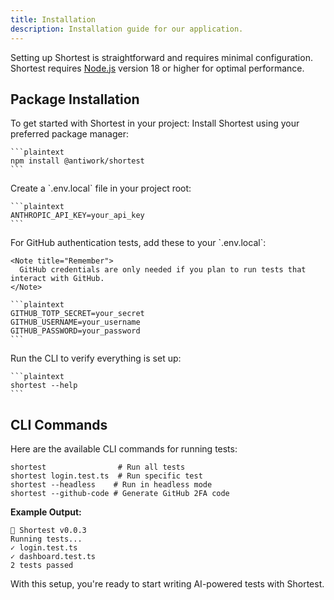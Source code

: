 ```yaml
---
title: Installation
description: Installation guide for our application.
---
```


Setting up Shortest is straightforward and requires minimal configuration. Shortest requires [Node.js](https://nodejs.org/) version 18 or higher for optimal performance.

## Package Installation
To get started with Shortest in your project:
<Stepper>
  <StepperItem title="Step 1: Install the Package">
    Install Shortest using your preferred package manager:

    ```plaintext
    npm install @antiwork/shortest
    ```
  </StepperItem>

  <StepperItem title="Step 2: Configure Environment">
    Create a `.env.local` file in your project root:

    ```plaintext
    ANTHROPIC_API_KEY=your_api_key
    ```
  </StepperItem>

  <StepperItem title="Step 3: Add GitHub Credentials">
    For GitHub authentication tests, add these to your `.env.local`:

    <Note title="Remember">
      GitHub credentials are only needed if you plan to run tests that interact with GitHub.
    </Note>

    ```plaintext
    GITHUB_TOTP_SECRET=your_secret
    GITHUB_USERNAME=your_username
    GITHUB_PASSWORD=your_password
    ```
  </StepperItem>

  <StepperItem title="Step 4: Verify Installation">
    Run the CLI to verify everything is set up:

    ```plaintext
    shortest --help
    ```
  </StepperItem>
</Stepper>

## CLI Commands

Here are the available CLI commands for running tests:

```plaintext
shortest                # Run all tests
shortest login.test.ts  # Run specific test
shortest --headless    # Run in headless mode
shortest --github-code # Generate GitHub 2FA code
```

**Example Output:**

```plaintext
🚀 Shortest v0.0.3
Running tests...
✓ login.test.ts
✓ dashboard.test.ts
2 tests passed
```

With this setup, you're ready to start writing AI-powered tests with Shortest.
